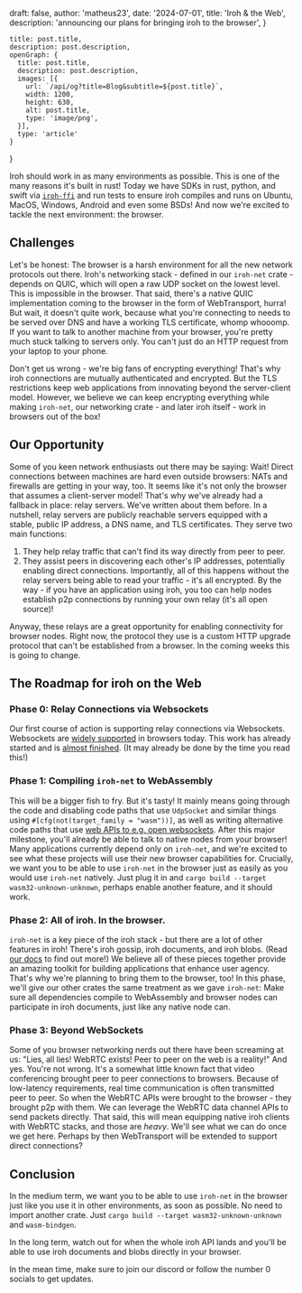 

  draft: false,
  author: 'matheus23',
  date: '2024-07-01',
  title: 'Iroh & the Web',
  description: 'announcing our plans for bringing iroh to the browser',
}

    title: post.title,
    description: post.description,
    openGraph: {
      title: post.title,
      description: post.description,
      images: [{
        url: `/api/og?title=Blog&subtitle=${post.title}`,
        width: 1200,
        height: 630,
        alt: post.title,
        type: 'image/png',
      }],
      type: 'article'
    }
}


Iroh should work in as many environments as possible. This is one of the many reasons it's built in rust!
Today we have SDKs in rust, python, and swift via [`iroh-ffi`](https://github.com/n0-computer/iroh-ffi/) and run tests to ensure iroh compiles and runs on Ubuntu, MacOS, Windows, Android and even some BSDs!
And now we're excited to tackle the next environment: the browser.

## Challenges

Let's be honest: The browser is a harsh environment for all the new network protocols out there.
Iroh's networking stack - defined in our `iroh-net` crate - depends on QUIC, which will open a raw UDP socket on the lowest level. This is impossible in the browser.
That said, there's a native QUIC implementation coming to the browser in the form of WebTransport, hurra!
But wait, it doesn't quite work, because what you're connecting to needs to be served over DNS and have a working TLS certificate, whomp whooomp.
If you want to talk to another machine from your browser, you're pretty much stuck talking to servers only.
You can't just do an HTTP request from your laptop to your phone.

Don't get us wrong - we're big fans of encrypting everything!
That's why iroh connections are mutually authenticated and encrypted. But the TLS restrictions keep web applications from innovating beyond the server-client model.
However, we believe we can keep encrypting everything while making `iroh-net`, our networking crate - and later iroh itself - work in browsers out of the box!

## Our Opportunity

Some of you keen network enthusiasts out there may be saying: Wait! Direct connections between machines are hard even outside browsers: NATs and firewalls are getting in your way, too.
It seems like it's not only the browser that assumes a client-server model!
That's why we've already had a fallback in place: relay servers.
We've written about them before. In a nutshell, relay servers are publicly reachable servers equipped with a stable, public IP address, a DNS name, and TLS certificates.
They serve two main functions:
1. They help relay traffic that can't find its way directly from peer to peer.
2. They assist peers in discovering each other's IP addresses, potentially enabling direct connections.
Importantly, all of this happens without the relay servers being able to read your traffic - it's all encrypted.
By the way - if you have an application using iroh, you too can help nodes establish p2p connections by running your own relay (it's all open source)!

Anyway, these relays are a great opportunity for enabling connectivity for browser nodes.
Right now, the protocol they use is a custom HTTP upgrade protocol that can't be established from a browser.
In the coming weeks this is going to change.

## The Roadmap for iroh on the Web

### Phase 0: Relay Connections via Websockets

Our first course of action is supporting relay connections via Websockets.
Websockets are [widely supported](https://caniuse.com/?search=websockets) in browsers today.
This work has already started and is [almost finished](https://github.com/n0-computer/iroh/pull/2387).
(It may already be done by the time you read this!)

### Phase 1: Compiling `iroh-net` to WebAssembly

This will be a bigger fish to fry. But it's tasty!
It mainly means going through the code and disabling code paths that use `UdpSocket` and similar things using `#[cfg(not(target_family = "wasm"))]`, as well as writing alternative code paths that use [web APIs to e.g. open websockets](https://developer.mozilla.org/en-US/docs/Web/API/WebSocket).
After this major milestone, you'll already be able to talk to native nodes from your browser!
Many applications currently depend only on `iroh-net`, and we're excited to see what these projects will use their new browser capabilities for.
Crucially, we want you to be able to use `iroh-net` in the browser just as easily as you would use `iroh-net` natively.
Just plug it in and `cargo build --target wasm32-unknown-unknown`, perhaps enable another feature, and it should work.

### Phase 2: All of iroh. In the browser.

`iroh-net` is a key piece of the iroh stack - but there are a lot of other features in iroh!
There's iroh gossip, iroh documents, and iroh blobs. (Read [our docs](https://iroh.computer/docs) to find out more!)
We believe all of these pieces together provide an amazing toolkit for building applications that enhance user agency.
That's why we're planning to bring them to the browser, too!
In this phase, we'll give our other crates the same treatment as we gave `iroh-net`:
Make sure all dependencies compile to WebAssembly and browser nodes can participate in iroh documents, just like any native node can.

### Phase 3: Beyond WebSockets

Some of you browser networking nerds out there have been screaming at us: "Lies, all lies! WebRTC exists! Peer to peer on the web is a reality!"
And yes. You're not wrong.
It's a somewhat little known fact that video conferencing brought peer to peer connections to browsers.
Because of low-latency requirements, real time communication is often transmitted peer to peer.
So when the WebRTC APIs were brought to the browser - they brought p2p with them.
We can leverage the WebRTC data channel APIs to send packets directly.
That said, this will mean equipping native iroh clients with WebRTC stacks, and those are *heavy*.
We'll see what we can do once we get here. Perhaps by then WebTransport will be extended to support direct connections?

## Conclusion

In the medium term, we want you to be able to use `iroh-net` in the browser just like you use it in other environments, as soon as possible.
No need to import another crate. Just `cargo build --target wasm32-unknown-unknown` and `wasm-bindgen`.

In the long term, watch out for when the whole iroh API lands and you'll be able to use iroh documents and blobs directly in your browser.

In the mean time, make sure to join our discord or follow the number 0 socials to get updates.
